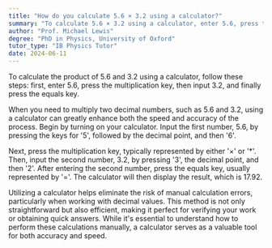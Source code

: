 ```yaml
---
title: "How do you calculate 5.6 × 3.2 using a calculator?"
summary: "To calculate 5.6 × 3.2 using a calculator, enter 5.6, press the multiplication key, then enter 3.2, and press equals."
author: "Prof. Michael Lewis"
degree: "PhD in Physics, University of Oxford"
tutor_type: "IB Physics Tutor"
date: 2024-06-11
---
```


To calculate the product of $5.6$ and $3.2$ using a calculator, follow these steps: first, enter $5.6$, press the multiplication key, then input $3.2$, and finally press the equals key.

When you need to multiply two decimal numbers, such as $5.6$ and $3.2$, using a calculator can greatly enhance both the speed and accuracy of the process. Begin by turning on your calculator. Input the first number, $5.6$, by pressing the keys for '5', followed by the decimal point, and then '6'. 

Next, press the multiplication key, typically represented by either '×' or '*'. Then, input the second number, $3.2$, by pressing '3', the decimal point, and then '2'. After entering the second number, press the equals key, usually represented by '='. The calculator will then display the result, which is $17.92$.

Utilizing a calculator helps eliminate the risk of manual calculation errors, particularly when working with decimal values. This method is not only straightforward but also efficient, making it perfect for verifying your work or obtaining quick answers. While it's essential to understand how to perform these calculations manually, a calculator serves as a valuable tool for both accuracy and speed.
    